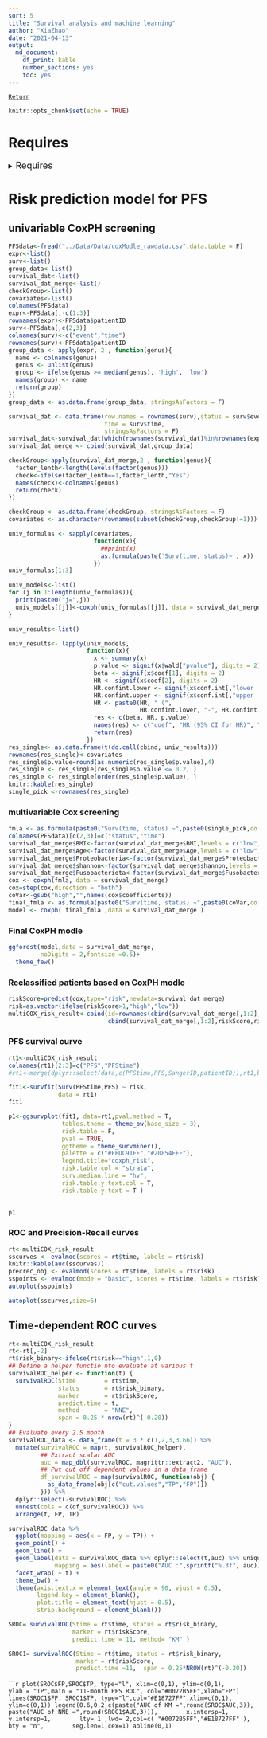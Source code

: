 ```yaml
---
sort: 5
title: "Survival analysis and machine learning"
author: "XiaZhao"
date: "2021-04-13"
output: 
  md_document: 
    df_print: kable
    number_sections: yes
    toc: yes
---
```


[`Return`](./)

```r
knitr::opts_chunk$set(echo = TRUE)
```

# Requires

<details>
<summary>
<font size=4>Requires</font>
</summary>

```r
library(data.table)
library(tidyverse)
library(ggthemes)
library(ggsci)
library(ggpubr)
library(survminer)
library(survival)
library(survivalROC)
library(reshape2)
library(forestmodel)
library(precrec)
library(timeROC)
library(survival)
library(survivalROC)
library("scales")
pal_nejm("default")(8)
"%ni%"<-Negate("%in%")
theme_set(theme_few())
options(stringsAsFactors = F)
```
</details>

#  Risk prediction model for PFS

## univariable CoxPH screening 

```r
PFSdata<-fread("../Data/Data/coxModle_rawdata.csv",data.table = F)
expr<-list()
surv<-list()
group_data<-list()
survival_dat<-list()
survival_dat_merge<-list()
checkGroup<-list()
covariates<-list()
colnames(PFSdata)
expr<-PFSdata[,-c(1:3)]
rownames(expr)<-PFSdata$patientID
surv<-PFSdata[,c(2,3)]
colnames(surv)<-c("event","time")
rownames(surv)<-PFSdata$patientID
group_data <- apply(expr, 2 , function(genus){
  name <- colnames(genus)
  genus <- unlist(genus)
  group <- ifelse(genus >= median(genus), 'high', 'low')
  names(group) <- name
  return(group)
})
group_data <- as.data.frame(group_data, stringsAsFactors = F)

survival_dat <- data.frame(row.names = rownames(surv),status = surv$event,
                           time = surv$time,
                           stringsAsFactors = F)
survival_dat<-survival_dat[which(rownames(survival_dat)%in%rownames(expr)),]
survival_dat_merge <- cbind(survival_dat,group_data)

checkGroup<-apply(survival_dat_merge,2 , function(genus){
  facter_lenth<-length(levels(factor(genus)))
  check<-ifelse(facter_lenth==1,facter_lenth,"Yes")
  names(check)<-colnames(genus)
  return(check)
})

checkGroup <- as.data.frame(checkGroup, stringsAsFactors = F)
covariates <- as.character(rownames(subset(checkGroup,checkGroup!=1)))[-c(1,2)]

univ_formulas <- sapply(covariates,
                        function(x){
                          ##print(x)
                          as.formula(paste('Surv(time, status)~', x))
                        })
univ_formulas[1:3]

univ_models<-list()
for (j in 1:length(univ_formulas)){
  print(paste0("j=",j))
  univ_models[[j]]<-coxph(univ_formulas[[j]], data = survival_dat_merge)  
}

univ_results<-list()

univ_results<- lapply(univ_models,
                      function(x){
                        x <- summary(x)
                        p.value <- signif(x$wald["pvalue"], digits = 2)
                        beta <- signif(x$coef[1], digits = 2)
                        HR <- signif(x$coef[2], digits = 2)
                        HR.confint.lower <- signif(x$conf.int[,"lower .95"], 2)
                        HR.confint.upper <- signif(x$conf.int[,"upper .95"], 2)
                        HR <- paste0(HR, " (",
                                     HR.confint.lower, "-", HR.confint.upper, ")")
                        res <- c(beta, HR, p.value)
                        names(res) <- c("coef", "HR (95% CI for HR)", "p.value")
                        return(res)
                      })
res_single<- as.data.frame(t(do.call(cbind, univ_results)))
rownames(res_single)<-covariates
res_single$p.value=round(as.numeric(res_single$p.value),4)
res_single <- res_single[res_single$p.value <= 0.2, ]
res_single <- res_single[order(res_single$p.value), ]
knitr::kable(res_single)
single_pick <-rownames(res_single)

```

### multivariable Cox screening

```r
fmla <- as.formula(paste0("Surv(time, status) ~",paste0(single_pick,collapse = '+')))
colnames(PFSdata)[c(2,3)]=c("status","time")
survival_dat_merge$BMI<-factor(survival_dat_merge$BMI,levels = c("low","high"))
survival_dat_merge$Age<-factor(survival_dat_merge$Age,levels = c("low","high"))
survival_dat_merge$Proteobacteria<-factor(survival_dat_merge$Proteobacteria,levels = c("low","high"))
survival_dat_merge$shannon<-factor(survival_dat_merge$shannon,levels = c("low","high"))
survival_dat_merge$Fusobacteriota<-factor(survival_dat_merge$Fusobacteriota,levels = c("low","high"))
cox <- coxph(fmla, data = survival_dat_merge)
cox=step(cox,direction = "both")
coVar<-gsub("high","",names(cox$coefficients))
final_fmla <- as.formula(paste0("Surv(time, status) ~",paste0(coVar,collapse = '+')))
model <- coxph( final_fmla ,data = survival_dat_merge )
```

### Final CoxPH modle
```r
ggforest(model,data = survival_dat_merge,
         noDigits = 2,fontsize =0.5)+
  theme_few()

```

### Reclassified patients based on CoxPH modle

```r
riskScore=predict(cox,type="risk",newdata=survival_dat_merge)
risk=as.vector(ifelse(riskScore>1,"high","low"))
multiCOX_risk_result<-cbind(id=rownames(cbind(survival_dat_merge[,1:2],riskScore,risk)),
                            cbind(survival_dat_merge[,1:2],riskScore,risk))
```

### PFS survival curve

```r
rt1<-multiCOX_risk_result
colnames(rt1)[2:3]=c("PFS","PFStime")
#rt1<-merge(dplyr::select(data,c(PFStime,PFS,SangerID,patientID)),rt1,by="SangerID")

fit1<-survfit(Surv(PFStime,PFS) ~ risk,
              data = rt1)
fit1

p1<-ggsurvplot(fit1, data=rt1,pval.method = T,
               tables.theme = theme_bw(base_size = 3),
               risk.table = F,
               pval = TRUE,
               ggtheme = theme_survminer(),
               palette = c("#FFDC91FF","#20854EFF"),
               legend.title="coxph_risk",
               risk.table.col = "strata",
               surv.median.line = "hv",
               risk.table.y.text.col = T,
               risk.table.y.text = T )
               
```

```r
p1
```

### ROC and Precision-Recall curves

```r
rt<-multiCOX_risk_result
sscurves <- evalmod(scores = rt$time, labels = rt$risk)
knitr::kable(auc(sscurves))
precrec_obj <- evalmod(scores = rt$time, labels = rt$risk)
sspoints <- evalmod(mode = "basic", scores = rt$time, labels = rt$risk)
autoplot(sspoints)
```

```r
autoplot(sscurves,size=6)
```

## Time‐dependent ROC curves

```r
rt<-multiCOX_risk_result
rt<-rt[,-2]
rt$risk_binary<-ifelse(rt$risk=="high",1,0)
## Define a helper functio nto evaluate at various t
survivalROC_helper <- function(t) {
  survivalROC(Stime        = rt$time,
              status       = rt$risk_binary,
              marker       = rt$riskScore,
              predict.time = t,
              method       = "NNE",
              span = 0.25 * nrow(rt)^(-0.20))
}
## Evaluate every 2.5 month
survivalROC_data <- data_frame(t = 3 * c(1,2,3,3.66)) %>%
  mutate(survivalROC = map(t, survivalROC_helper),
         ## Extract scalar AUC
         auc = map_dbl(survivalROC, magrittr::extract2, "AUC"),
         ## Put cut off dependent values in a data_frame
         df_survivalROC = map(survivalROC, function(obj) {
           as_data_frame(obj[c("cut.values","TP","FP")])
         })) %>%
  dplyr::select(-survivalROC) %>%
  unnest(cols = c(df_survivalROC)) %>%
  arrange(t, FP, TP)

survivalROC_data %>%
  ggplot(mapping = aes(x = FP, y = TP)) +
  geom_point() +
  geom_line() +
  geom_label(data = survivalROC_data %>% dplyr::select(t,auc) %>% unique,
             mapping = aes(label = paste0("AUC :",sprintf("%.3f", auc))), x = 0.5, y = 0.5) +
  facet_wrap( ~ t) +
  theme_bw() +
  theme(axis.text.x = element_text(angle = 90, vjust = 0.5),
        legend.key = element_blank(),
        plot.title = element_text(hjust = 0.5),
        strip.background = element_blank())

SROC= survivalROC(Stime = rt$time, status = rt$risk_binary,
                  marker = rt$riskScore,    
                  predict.time = 11, method= "KM" ) 

SROC1= survivalROC(Stime = rt$time, status = rt$risk_binary,
                   marker = rt$riskScore,    
                   predict.time =11,  span = 0.25*NROW(rt)^(-0.20)) 

```

``````r
plot(SROC$FP,SROC$TP, type="l", xlim=c(0,1), ylim=c(0,1),  
     ylab = "TP",main = "11-month PFS ROC", col="#0072B5FF",xlab="FP")
lines(SROC1$FP, SROC1$TP, type="l",col="#E18727FF",xlim=c(0,1), ylim=c(0,1))
legend(0.6,0.2,c(paste("AUC of KM =",round(SROC$AUC,3)),
                 paste("AUC of NNE =",round(SROC1$AUC,3))),
       x.intersp=1, y.intersp=1,
       lty= 1 ,lwd= 2,col=c( "#0072B5FF","#E18727FF" ),
       bty = "n",
       seg.len=1,cex=1)
abline(0,1)
```
